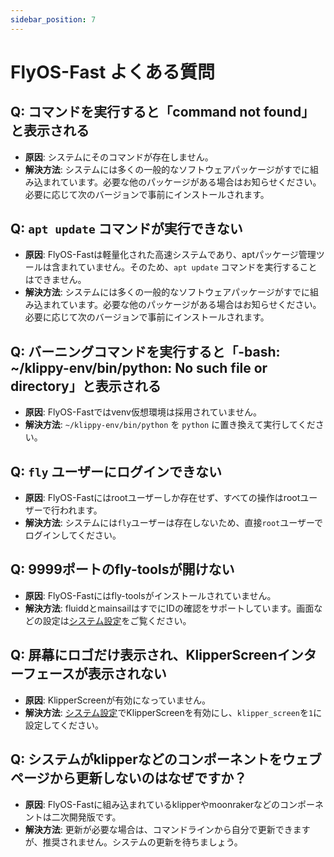```yaml
---
sidebar_position: 7
---
```


# FlyOS-Fast よくある質問

## Q: コマンドを実行すると「command not found」と表示される
- **原因**: システムにそのコマンドが存在しません。
- **解決方法**: システムには多くの一般的なソフトウェアパッケージがすでに組み込まれています。必要な他のパッケージがある場合はお知らせください。必要に応じて次のバージョンで事前にインストールされます。

## Q: `apt update` コマンドが実行できない
- **原因**: FlyOS-Fastは軽量化された高速システムであり、aptパッケージ管理ツールは含まれていません。そのため、`apt update` コマンドを実行することはできません。
- **解決方法**: システムには多くの一般的なソフトウェアパッケージがすでに組み込まれています。必要な他のパッケージがある場合はお知らせください。必要に応じて次のバージョンで事前にインストールされます。

## Q: バーニングコマンドを実行すると「-bash: ~/klippy-env/bin/python: No such file or directory」と表示される
- **原因**: FlyOS-Fastではvenv仮想環境は採用されていません。
- **解決方法**: `~/klippy-env/bin/python` を `python` に置き換えて実行してください。

## Q: `fly` ユーザーにログインできない
- **原因**: FlyOS-Fastにはrootユーザーしか存在せず、すべての操作はrootユーザーで行われます。
- **解決方法**: システムには`fly`ユーザーは存在しないため、直接`root`ユーザーでログインしてください。

## Q: 9999ポートのfly-toolsが開けない
- **原因**: FlyOS-Fastにはfly-toolsがインストールされていません。
- **解決方法**: fluiddとmainsailはすでにIDの確認をサポートしています。画面などの設定は[システム設定](/docs/DebugDoc/flyos-fast/config)をご覧ください。

## Q: 屏幕にロゴだけ表示され、KlipperScreenインターフェースが表示されない
- **原因**: KlipperScreenが有効になっていません。
- **解決方法**: [システム設定](/docs/DebugDoc/flyos-fast/config)でKlipperScreenを有効にし、`klipper_screen`を`1`に設定してください。

## Q: システムがklipperなどのコンポーネントをウェブページから更新しないのはなぜですか？
- **原因**: FlyOS-Fastに組み込まれているklipperやmoonrakerなどのコンポーネントは二次開発版です。
- **解決方法**: 更新が必要な場合は、コマンドラインから自分で更新できますが、推奨されません。システムの更新を待ちましょう。